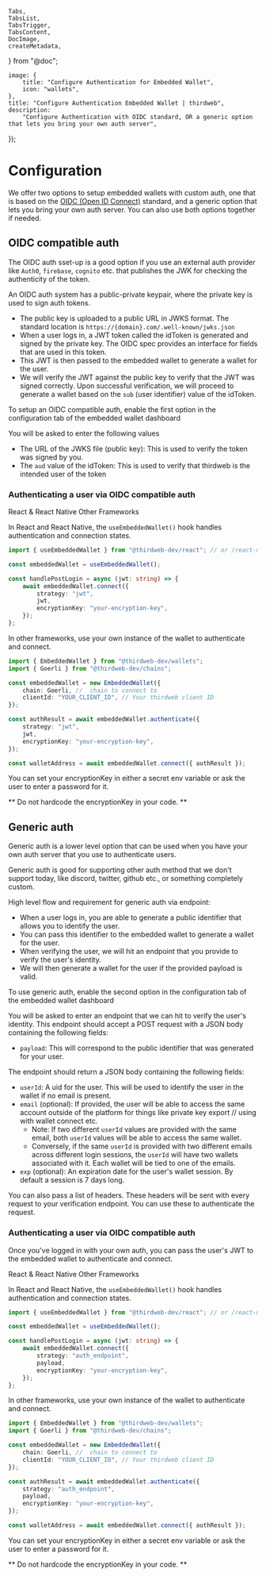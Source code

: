 	Tabs,
	TabsList,
	TabsTrigger,
	TabsContent,
	DocImage,
	createMetadata,
} from "@doc";

	image: {
		title: "Configure Authentication for Embedded Wallet",
		icon: "wallets",
	},
	title: "Configure Authentication Embedded Wallet | thirdweb",
	description:
		"Configure Authentication with OIDC standard, OR a generic option that lets you bring your own auth server",
});

# Configuration

We offer two options to setup embedded wallets with custom auth, one that is based on the [OIDC (Open ID Connect)](https://openid.net/developers/how-connect-works/) standard, and a generic option that lets you bring your own auth server. You can also use both options together if needed.

## OIDC compatible auth

The OIDC auth sset-up is a good option if you use an external auth provider like `Auth0`, `firebase`, `cognito` etc. that publishes the JWK for checking the authenticity of the token.

An OIDC auth system has a public-private keypair, where the private key is used to sign auth tokens.

- The public key is uploaded to a public URL in JWKS format. The standard location is `https://{domain}.com/.well-known/jwks.json`
- When a user logs in, a JWT token called the idToken is generated and signed by the private key. The OIDC spec provides an interface for fields that are used in this token.
- This JWT is then passed to the embedded wallet to generate a wallet for the user.
- We will verify the JWT against the public key to verify that the JWT was signed correctly. Upon successful verification, we will proceed to generate a wallet based on the `sub` (user identifier) value of the idToken.

To setup an OIDC compatible auth, enable the first option in the configuration tab of the embedded wallet dashboard

<DocImage src={EWCustomAuthdb} />

You will be asked to enter the following values

- The URL of the JWKS file (public key): This is used to verify the token was signed by you.
- The `aud` value of the idToken: This is used to verify that thirdweb is the intended user of the token

### Authenticating a user via OIDC compatible auth

<Tabs defaultValue="react">
<TabsList>
	<TabsTrigger value="react">React & React Native</TabsTrigger>
	<TabsTrigger value="typescript">Other Frameworks</TabsTrigger>
</TabsList>

<TabsContent value="react">

In React and React Native, the `useEmbeddedWallet()` hook handles authentication and connection states.

```typescript
import { useEmbeddedWallet } from "@thirdweb-dev/react"; // or /react-native

const embeddedWallet = useEmbeddedWallet();

const handlePostLogin = async (jwt: string) => {
	await embeddedWallet.connect({
		strategy: "jwt",
		jwt,
		encryptionKey: "your-encryption-key",
	});
};
```

</TabsContent>

<TabsContent value="typescript">

In other frameworks, use your own instance of the wallet to authenticate and connect.

```typescript
import { EmbeddedWallet } from "@thirdweb-dev/wallets";
import { Goerli } from "@thirdweb-dev/chains";

const embeddedWallet = new EmbeddedWallet({
	chain: Goerli, //  chain to connect to
	clientId: "YOUR_CLIENT_ID", // Your thirdweb client ID
});

const authResult = await embeddedWallet.authenticate({
	strategy: "jwt",
	jwt,
	encryptionKey: "your-encryption-key",
});

const walletAddress = await embeddedWallet.connect({ authResult });
```

</TabsContent>
</Tabs>

You can set your encryptionKey in either a secret env variable or ask the user to enter a password for it.

** Do not hardcode the encryptionKey in your code. **

## Generic auth

Generic auth is a lower level option that can be used when you have your own auth server that you use to authenticate users.

Generic auth is good for supporting other auth method that we don't support today, like discord, twitter, github etc., or something completely custom.

High level flow and requirement for generic auth via endpoint:

- When a user logs in, you are able to generate a public identifier that allows you to identify the user.
- You can pass this identifier to the embedded wallet to generate a wallet for the user.
- When verifying the user, we will hit an endpoint that you provide to verify the user's identity.
- We will then generate a wallet for the user if the provided payload is valid.

<DocImage src={EWCustomAuth} />

To use generic auth, enable the second option in the configuration tab of the embedded wallet dashboard

<DocImage src={EWCustomAuthdb2} />

You will be asked to enter an endpoint that we can hit to verify the user's identity. This endpoint should accept a POST request with a JSON body containing the following fields:

- `payload`: This will correspond to the public identifier that was generated for your user.

The endpoint should return a JSON body containing the following fields:

- `userId`: A uid for the user. This will be used to identify the user in the wallet if no email is present.
- `email` (optional): If provided, the user will be able to access the same account outside of the platform for things like private key export // using with wallet connect etc.
  - Note: If two different `userId` values are provided with the same email, both `userId` values will be able to access the same wallet.
  - Conversely, if the same `userId` is provided with two different emails across different login sessions, the `userId` will have two wallets associated with it. Each wallet will be tied to one of the emails.
- `exp` (optional): An expiration date for the user's wallet session. By default a session is 7 days long.

You can also pass a list of headers. These headers will be sent with every request to your verification endpoint. You can use these to authenticate the request.

### Authenticating a user via OIDC compatible auth

Once you've logged in with your own auth, you can pass the user's JWT to the embedded wallet to authenticate and connect.

<Tabs defaultValue="react">
<TabsList>
	<TabsTrigger value="react">React & React Native</TabsTrigger>
	<TabsTrigger value="typescript">Other Frameworks</TabsTrigger>
</TabsList>

<TabsContent value="react">

In React and React Native, the `useEmbeddedWallet()` hook handles authentication and connection states.

```typescript
import { useEmbeddedWallet } from "@thirdweb-dev/react"; // or /react-native

const embeddedWallet = useEmbeddedWallet();

const handlePostLogin = async (jwt: string) => {
	await embeddedWallet.connect({
		strategy: "auth_endpoint",
		payload,
		encryptionKey: "your-encryption-key",
	});
};
```

</TabsContent>

<TabsContent value="typescript">

In other frameworks, use your own instance of the wallet to authenticate and connect.

```typescript
import { EmbeddedWallet } from "@thirdweb-dev/wallets";
import { Goerli } from "@thirdweb-dev/chains";

const embeddedWallet = new EmbeddedWallet({
	chain: Goerli, //  chain to connect to
	clientId: "YOUR_CLIENT_ID", // Your thirdweb client ID
});

const authResult = await embeddedWallet.authenticate({
	strategy: "auth_endpoint",
	payload,
	encryptionKey: "your-encryption-key",
});

const walletAddress = await embeddedWallet.connect({ authResult });
```

</TabsContent>
</Tabs>

You can set your encryptionKey in either a secret env variable or ask the user to enter a password for it.

** Do not hardcode the encryptionKey in your code. **
